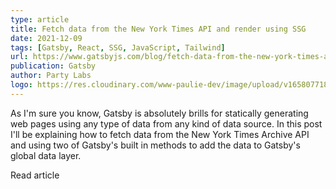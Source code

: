 ```yaml
---
type: article
title: Fetch data from the New York Times API and render using SSG
date: 2021-12-09
tags: [Gatsby, React, SSG, JavaScript, Tailwind]
url: https://www.gatsbyjs.com/blog/fetch-data-from-the-new-york-times-api-using-ssg
publication: Gatsby
author: Party Labs
logo: https://res.cloudinary.com/www-paulie-dev/image/upload/v1658077182/paulie.dev/Logos/gatsby-logo_dgbkjm.png
---
```


As I'm sure you know, Gatsby is absolutely brills for statically generating web pages using any type of data from any
kind of data source. In this post I'll be explaining how to fetch data from the New York Times Archive API and using two
of Gatsby's built in methods to add the data to Gatsby's global data layer.

<MarkdownCtaLink href="https://www.gatsbyjs.com/blog/fetch-data-from-the-new-york-times-api-using-ssg">
  Read article
</MarkdownCtaLink>
